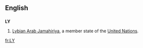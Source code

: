 {{see|ly|-ly|.ly}}
==English==
==={{abbreviation}}===
'''LY'''
#[[Lybian Arab Jamahiriya]], a member state of the [[United Nations]].

[[fr:LY]]